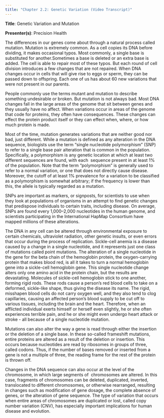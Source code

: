 ```yaml
---
title: "Chapter 2.2: Genetic Variation (Video Transcript)"
---
```


**Title**: Genetic Variation and Mutation

**Presenter(s)**: Precision Health

The differences in our genes come about through a natural process called mutation. Mutation is extremely common. As a cell copies its DNA before dividing, it makes occasional typos. Most commonly, a single base is substituted for another.Sometimes a base is deleted or an extra base is added. The cell is able to repair most of these typos. But each round of cell division introduces a few changes that are not repaired. When DNA changes occur in cells that will give rise to eggs or sperm, they can be passed down to offspring. Each one of us has about 60 new variations that were not present in our parents.

People commonly use the terms mutant and mutation to describe something undesirable or broken. But mutation is not always bad. Most DNA changes fall in the large areas of the genome that sit between genes and they usually have no affect. When variations occur in areas of the genome that code for proteins, they often have consequences. These changes can effect the protein product itself or they can effect when, where, or how much protein is made.

Most of the time, mutation generates variations that are neither good nor bad, just different. While a mutation is defined as any alteration in the DNA sequence, biologists use the term "single nucleotide polymorphism" (SNP) to refer to a single base pair alteration that is common in the population. Specifically, a polymorphism is any genetic location at which at least two different sequences are found, with each  sequence present in at least 1% of the population. Note that the term "polymorphism" is generally used to refer to a normal variation, or one that does not directly cause disease. Moreover, the cutoff of at least 1% prevalence for a variation to be classified as a polymorphism is somewhat arbitrary; if the frequency is lower than this, the allele is typically regarded as a mutation.

SNPs are important as markers, or signposts, for scientists to use when they look at populations of organisms in an attempt to find genetic changes that predispose individuals to certain traits, including disease. On average, SNPs are found every 1,000--2,000 nucleotides in the human genome, and scientists participating in the International HapMap Consortium have mapped millions of these alterations.

The DNA in any cell can be altered through environmental exposure to certain chemicals, ultraviolet radiation, other genetic insults, or even errors that occur during the process of replication. Sickle-cell anemia is a disease caused by a change in a single nucleotide, and it represents just one class of mutations called point mutations. The alteration of a single nucleotide in the gene for the beta chain of the hemoglobin protein, the oxygen-carrying protein that makes blood red, is all it takes to turn a normal hemoglobin gene into a sickle-cell hemoglobin gene. This single nucleotide change alters only one amino acid in the protein chain, but the results are devastating. Molecules of sickle-cell hemoglobin stick to one another, forming rigid rods. These rods cause a person's red blood cells to take on a deformed, sickle-like shape, thus giving the disease its name. The rigid, misshapen blood cells do not carry oxygen well, and they also tend to clog capillaries, causing an affected person's blood supply to be cut off to various tissues, including the brain and the heart. Therefore, when an afflicted individual exerts himself or herself even slightly, he or she often experiences terrible pain, and he or she might even undergo heart attack or stroke - all because of a single nucleotide mutation. 

Mutations can also alter the way a gene is read through either the insertion or the deletion of a single base. In these so-called frameshift mutations, entire proteins are altered as a result of the deletion or insertion. This occurs because nucleotides are read by ribosomes in groups of three, called codons. Thus, if the number of bases removed or inserted from a gene is not a multiple of three, the reading frame for the rest of the protein is thrown off. 

Changes in the DNA sequence can also occur at the level of the chromosome, in which large segments of  chromosomes are altered. In this case, fragments of chromosomes can be deleted, duplicated, inverted, translocated to different chromosomes, or otherwise rearranged, resulting in changes such as modification of gene dosage, the complete absence of genes, or the alteration of gene sequence. The type of variation that occurs when entire areas of chromosomes are duplicated or lost, called copy number variation (CNV), has especially important implications for human disease and evolution.
